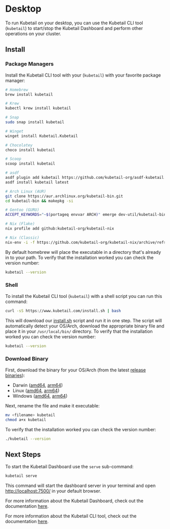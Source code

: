 # Desktop

To run Kubetail on your desktop, you can use the Kubetail CLI tool (`kubetail`) to start/stop the Kubetail Dashboard and perform other operations on your cluster.

## Install

### Package Managers

Install the Kubetail CLI tool with your (`kubetail`) with your favorite package manager:

```sh
# Homebrew
brew install kubetail

# Krew
kubectl krew install kubetail

# Snap
sudo snap install kubetail

# Winget
winget install Kubetail.Kubetail

# Chocolatey
choco install kubetail

# Scoop
scoop install kubetail

# asdf
asdf plugin add kubetail https://github.com/kubetail-org/asdf-kubetail.git
asdf install kubetail latest

# Arch Linux (AUR)
git clone https://aur.archlinux.org/kubetail-bin.git
cd kubetail-bin && makepkg -si

# Gentoo (GURU)
ACCEPT_KEYWORDS="~$(portageq envvar ARCH)" emerge dev-util/kubetail-bin

# Nix (Flake)
nix profile add github:kubetail-org/kubetail-nix

# Nix (Classic)
nix-env -i -f https://github.com/kubetail-org/kubetail-nix/archive/refs/heads/main.tar.gz
```

By default homebrew will place the executable in a directory that's already in to your path. To verify that the installation worked you can check the version number:

```sh
kubetail --version
```

### Shell

To install the Kubetail CLI tool (`kubetail`) with a shell script you can run this command:

```sh
curl -sS https://www.kubetail.com/install.sh | bash
```

This will download our [install.sh](/install.sh) script and run it in one step. The script will automatically detect your OS/Arch, download the appropriate binary file and place it in your `/usr/local/bin/` directory. To verify that the installation worked you can check the version number:

```sh
kubetail --version
```

### Download Binary

First, download the binary for your OS/Arch (from the latest [release binaries](https://github.com/kubetail-org/kubetail/releases/latest)):

* Darwin ([amd64](https://github.com/kubetail-org/kubetail/releases/latest/download/kubetail-darwin-amd64), [arm64](https://github.com/kubetail-org/kubetail/releases/latest/download/kubetail-darwin-arm64))
* Linux ([amd64](https://github.com/kubetail-org/kubetail/releases/latest/download/kubetail-linux-amd64), [arm64](https://github.com/kubetail-org/kubetail/releases/latest/download/kubetail-linux-arm64))
* Windows ([amd64](https://github.com/kubetail-org/kubetail/releases/latest/download/kubetail-windows-amd64), [arm64](https://github.com/kubetail-org/kubetail/releases/latest/download/kubetail-windows-arm64))

Next, rename the file and make it executable:

```sh
mv <filename> kubetail
chmod a+x kubetail
```

To verify that the installation worked you can check the version number:

```sh
./kubetail --version
```

## Next Steps

To start the Kubetail Dashboard use the `serve` sub-command:

```sh
kubetail serve
```

This command will start the dashboard server in your terminal and open [http://localhost:7500/](http://localhost:7500/) in your default browser.

For more information about the Kubetail Dashboard, check out the documentation [here](/docs/dashboard).

For more information about the Kubetail CLI tool, check out the documentation [here](/docs/cli).
